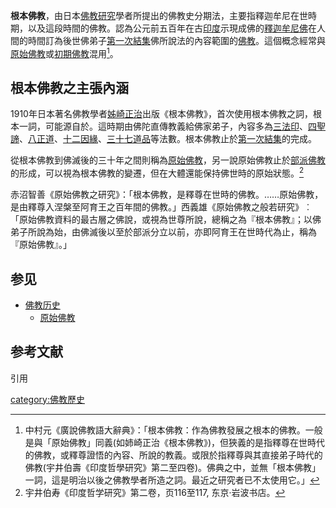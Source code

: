 {{佛教}}
'''根本佛教'''，由日本[[佛教研究|佛教研究]]學者所提出的佛教史分期法，主要指釋迦牟尼在世時期，以及這段時間的佛教。認為公元前五百年在古[[印度|印度]]示現成佛的[[釋迦牟尼佛|釋迦牟尼佛]]在人間的時間訂為後世佛弟子[[第一次結集|第一次結集]]佛所說法的內容範圍的[[佛教|佛教]]。這個概念經常與[[原始佛教|原始佛教]]或[[初期佛教|初期佛教]]混用<ref>中村元《廣說佛教語大辭典》：「根本佛教：作為佛教發展之根本的佛教。一般是與「原始佛教」同義(如姉崎正治《根本佛教》)，但狹義的是指釋尊在世時代的佛教，或釋尊證悟的內容、所說的教義。或限於指釋尊與其直接弟子時代的佛教(宇井伯壽《印度哲學研究》第二至四卷)。佛典之中，並無「根本佛教」一詞，這是明治以後之佛教學者所造之詞。最近之研究者已不太使用它。」</ref>。

==根本佛教之主張內涵==
1910年日本著名佛教學者[[姊崎正治|姊崎正治]]出版《根本佛教》，首次使用根本佛教之詞，根本一詞，可能源自於{{lang-sa|mūla}}。這時期由佛陀直傳教義給佛家弟子，內容多為[[三法印|三法印]]、[[四聖諦|四聖諦]]、[[八正道|八正道]]、[[十二因緣|十二因緣]]、[[三十七道品|三十七道品]]等法數。根本佛教止於[[第一次結集|第一次結集]]的完成。

從根本佛教到佛滅後的三十年之間則稱為[[原始佛教|原始佛教]]，另一說原始佛教止於[[部派佛教|部派佛教]]的形成，可以視為根本佛教的變遷，但在大體還能保持佛世時的原始狀態。<ref>宇井伯寿《印度哲学研究》第二卷，页116至117, 东京·岩波书店。</ref>

赤沼智善《原始佛教之研究》：「根本佛教，是釋尊在世時的佛教。……原始佛教，是由釋尊入涅槃至阿育王之百年間的佛教。」西義雄《原始佛教之般若研究》︰「原始佛教資料的最古層之佛說，或視為世尊所說，總稱之為『根本佛教』；以佛弟子所說為始，由佛滅後以至於部派分立以前，亦即阿育王在世時代為止，稱為『原始佛教』。」

== 参见 ==
* [[佛教历史|佛教历史]]
** [[原始佛教|原始佛教]]

== 参考文献 ==
; 引用
{{Reflist}}

[[category:佛教歷史|category:佛教歷史]]
